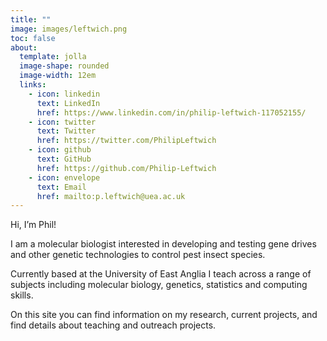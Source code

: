 ```yaml
---
title: ""
image: images/leftwich.png
toc: false
about: 
  template: jolla
  image-shape: rounded
  image-width: 12em
  links:
    - icon: linkedin
      text: LinkedIn
      href: https://www.linkedin.com/in/philip-leftwich-117052155/
    - icon: twitter
      text: Twitter
      href: https://twitter.com/PhilipLeftwich
    - icon: github
      text: GitHub
      href: https://github.com/Philip-Leftwich
    - icon: envelope
      text: Email
      href: mailto:p.leftwich@uea.ac.uk
---
```


<!-- ::: {.small-text} -->

Hi, I'm Phil! 

I am a molecular biologist interested in developing and testing gene drives and other genetic technologies to control pest insect species.

Currently based at the University of East Anglia I teach across a range of subjects including molecular biology, genetics, statistics and computing skills.

On this site you can find information on my research, current projects, and find details about teaching and outreach projects. <!-- ::: -->


